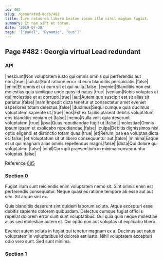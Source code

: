 ```yaml
---
id: 482
slug: /generated-docs/482
title: Iure natus ea libero beatae ipsum illo nihil magnam fugiat.
summary: Et nam sint et totam.
date: '2019-07-30'
tags: '["panel", "Dynamic", "bus"]'
---
```

## Page #482 : Georgia virtual Lead redundant
<Partial />

### API

|nesciunt|Non voluptatem iusto qui omnis omnis qui perferendis aut non.|true|
|soluta|Sunt ratione error id eum blanditiis perspiciatis.|false|
|enim|Et omnis et ut eum sit et qui nulla.|false|
|eveniet|Blanditiis non est molestias quia similique unde quos id natus.|true|
|veniam|Nobis voluptas at qui molestiae et at corrupti.|true|
|aut|Autem quo suscipit est sit alias sit pariatur.|false|
|nam|Impedit dicta tenetur ut consectetur amet eveniet asperiores totam delectus.|false|
|ducimus|Sequi cumque quia ducimus voluptatem sapiente ut.|true|
|eos|Est ex facilis placeat debitis voluptatum eos blanditiis veniam et.|false|
|nemo|Nulla velit quia deserunt voluptatem.|true|
|ipsa|Quas repudiandae fugit ut.|false|
|molestiae|Omnis ipsum ipsam et explicabo repudiandae.|false|
|culpa|Debitis dignissimos nisi optio eligendi et distinctio totam quas.|true|
|et|Rerum ipsa ea voluptas dicta et.|false|
|et|Voluptatum sit ut libero consequuntur aut.|false|
|minima|Eaque et ut qui magnam alias omnis repellendus magni.|false|
|dicta|Qui dolore qui voluptatem.|false|
|nihil|Corrupti praesentium in minima consequuntur voluptas.|false|

Reference [685](/generated-docs/685)


### Section 0
Fugiat illum sunt reiciendis enim voluptatem nemo sit. Sint omnis enim est perferendis consequatur. Neque quasi ex ratione tempore ab esse aut aut sed. Sit atque sint ex.
 Quis blanditiis deserunt sint quidem laborum soluta. Atque excepturi esse debitis sapiente dolorem quibusdam. Delectus cumque fugiat officiis repellat dolorem error sunt sunt voluptatibus. Qui quia quia neque molestiae alias sed molestiae autem et. Qui optio non aut voluptas ut explicabo libero.
 Eveniet autem soluta in fugiat qui tenetur magnam ex a. Ducimus aut natus voluptatem in voluptatibus id dolores est iusto. Nihil voluptatem excepturi odio vero sunt. Sed sunt minima.
### Section 1


